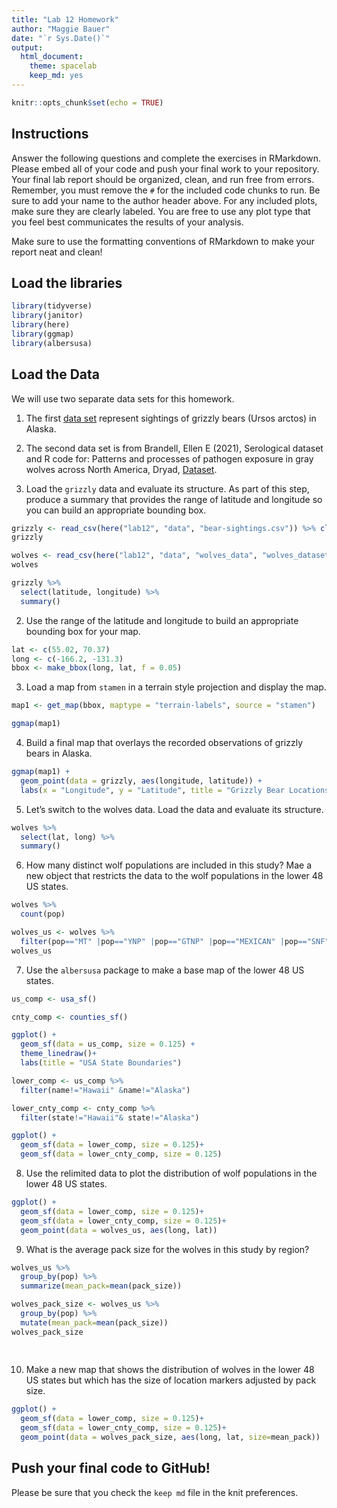 ```yaml
---
title: "Lab 12 Homework"
author: "Maggie Bauer"
date: "`r Sys.Date()`"
output:
  html_document: 
    theme: spacelab
    keep_md: yes
---
```


```r
knitr::opts_chunk$set(echo = TRUE)
```

## Instructions
Answer the following questions and complete the exercises in RMarkdown. Please embed all of your code and push your final work to your repository. Your final lab report should be organized, clean, and run free from errors. Remember, you must remove the `#` for the included code chunks to run. Be sure to add your name to the author header above. For any included plots, make sure they are clearly labeled. You are free to use any plot type that you feel best communicates the results of your analysis.  

Make sure to use the formatting conventions of RMarkdown to make your report neat and clean!  

## Load the libraries
```r
library(tidyverse)
library(janitor)
library(here)
library(ggmap)
library(albersusa)
``` 

## Load the Data
We will use two separate data sets for this homework.  

1. The first [data set](https://rcweb.dartmouth.edu/~f002d69/workshops/index_rspatial.html) represent sightings of grizzly bears (Ursos arctos) in Alaska.  
2. The second data set is from Brandell, Ellen E (2021), Serological dataset and R code for: Patterns and processes of pathogen exposure in gray wolves across North America, Dryad, [Dataset](https://doi.org/10.5061/dryad.5hqbzkh51).  

1. Load the `grizzly` data and evaluate its structure. As part of this step, produce a summary that provides the range of latitude and longitude so you can build an appropriate bounding box.
```r
grizzly <- read_csv(here("lab12", "data", "bear-sightings.csv")) %>% clean_names()
grizzly
```

```r
wolves <- read_csv(here("lab12", "data", "wolves_data", "wolves_dataset.csv")) %>% clean_names()
wolves
```
```r
grizzly %>% 
  select(latitude, longitude) %>% 
  summary()
```

2. Use the range of the latitude and longitude to build an appropriate bounding box for your map.
```r
lat <- c(55.02, 70.37)
long <- c(-166.2, -131.3)
bbox <- make_bbox(long, lat, f = 0.05)
```

3. Load a map from `stamen` in a terrain style projection and display the map.
```r
map1 <- get_map(bbox, maptype = "terrain-labels", source = "stamen")
```

```r
ggmap(map1)
```

4. Build a final map that overlays the recorded observations of grizzly bears in Alaska.
```r
ggmap(map1) + 
  geom_point(data = grizzly, aes(longitude, latitude)) +
  labs(x = "Longitude", y = "Latitude", title = "Grizzly Bear Locations")
```

5. Let's switch to the wolves data. Load the data and evaluate its structure.
```r
wolves %>% 
  select(lat, long) %>% 
  summary()
```

6. How many distinct wolf populations are included in this study? Mae a new object that restricts the data to the wolf populations in the lower 48 US states.
```r
wolves %>% 
  count(pop)
```

```r
wolves_us <- wolves %>% 
  filter(pop=="MT" |pop=="YNP" |pop=="GTNP" |pop=="MEXICAN" |pop=="SNF" |pop=="MI" )
wolves_us
```

7. Use the `albersusa` package to make a base map of the lower 48 US states.
```r
us_comp <- usa_sf()
```

```r
cnty_comp <- counties_sf() 
```

```r
ggplot() + 
  geom_sf(data = us_comp, size = 0.125) + 
  theme_linedraw()+
  labs(title = "USA State Boundaries")
```
```r
lower_comp <- us_comp %>% 
  filter(name!="Hawaii" &name!="Alaska")
```
```r
lower_cnty_comp <- cnty_comp %>% 
  filter(state!="Hawaii"& state!="Alaska")
```
```r
ggplot() +
  geom_sf(data = lower_comp, size = 0.125)+
  geom_sf(data = lower_cnty_comp, size = 0.125)
```

8. Use the relimited data to plot the distribution of wolf populations in the lower 48 US states.
```r
ggplot() +
  geom_sf(data = lower_comp, size = 0.125)+
  geom_sf(data = lower_cnty_comp, size = 0.125)+
  geom_point(data = wolves_us, aes(long, lat))
```

9. What is the average pack size for the wolves in this study by region?
```r
wolves_us %>% 
  group_by(pop) %>% 
  summarize(mean_pack=mean(pack_size))

```
```r
wolves_pack_size <- wolves_us %>% 
  group_by(pop) %>% 
  mutate(mean_pack=mean(pack_size))
wolves_pack_size
  
  
```

10. Make a new map that shows the distribution of wolves in the lower 48 US states but which has the size of location markers adjusted by pack size.
```r
ggplot() +
  geom_sf(data = lower_comp, size = 0.125)+
  geom_sf(data = lower_cnty_comp, size = 0.125)+
  geom_point(data = wolves_pack_size, aes(long, lat, size=mean_pack))
```

## Push your final code to GitHub!
Please be sure that you check the `keep md` file in the knit preferences. 
